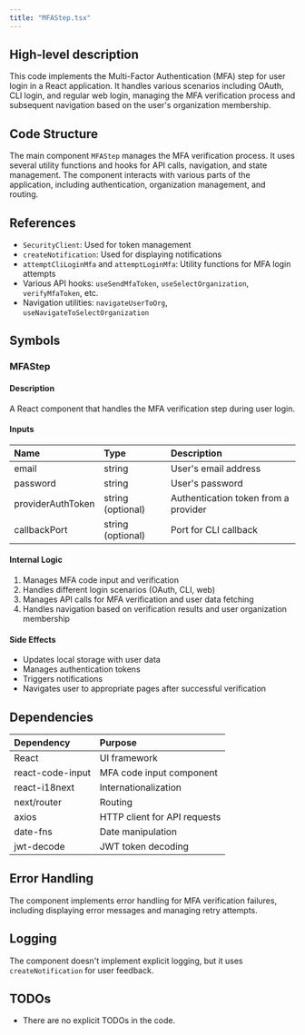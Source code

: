 ```yaml
---
title: "MFAStep.tsx"
---
```


## High-level description
This code implements the Multi-Factor Authentication (MFA) step for user login in a React application. It handles various scenarios including OAuth, CLI login, and regular web login, managing the MFA verification process and subsequent navigation based on the user's organization membership.

## Code Structure
The main component `MFAStep` manages the MFA verification process. It uses several utility functions and hooks for API calls, navigation, and state management. The component interacts with various parts of the application, including authentication, organization management, and routing.

## References
- `SecurityClient`: Used for token management
- `createNotification`: Used for displaying notifications
- `attemptCliLoginMfa` and `attemptLoginMfa`: Utility functions for MFA login attempts
- Various API hooks: `useSendMfaToken`, `useSelectOrganization`, `verifyMfaToken`, etc.
- Navigation utilities: `navigateUserToOrg`, `useNavigateToSelectOrganization`

## Symbols

### MFAStep
#### Description
A React component that handles the MFA verification step during user login.

#### Inputs
| Name | Type | Description |
|:-----|:-----|:------------|
| email | string | User's email address |
| password | string | User's password |
| providerAuthToken | string (optional) | Authentication token from a provider |
| callbackPort | string (optional) | Port for CLI callback |

#### Internal Logic
1. Manages MFA code input and verification
2. Handles different login scenarios (OAuth, CLI, web)
3. Manages API calls for MFA verification and user data fetching
4. Handles navigation based on verification results and user organization membership

#### Side Effects
- Updates local storage with user data
- Manages authentication tokens
- Triggers notifications
- Navigates user to appropriate pages after successful verification

## Dependencies
| Dependency | Purpose |
|:-----------|:--------|
| React | UI framework |
| react-code-input | MFA code input component |
| react-i18next | Internationalization |
| next/router | Routing |
| axios | HTTP client for API requests |
| date-fns | Date manipulation |
| jwt-decode | JWT token decoding |

## Error Handling
The component implements error handling for MFA verification failures, including displaying error messages and managing retry attempts.

## Logging
The component doesn't implement explicit logging, but it uses `createNotification` for user feedback.

## TODOs
- There are no explicit TODOs in the code.